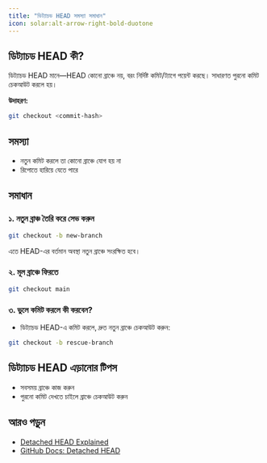 ```yaml
---
title: "ডিট্যাচড HEAD সমস্যা সমাধান"
icon: solar:alt-arrow-right-bold-duotone
---
```


## ডিট্যাচড HEAD কী?

ডিট্যাচড HEAD মানে—HEAD কোনো ব্রাঞ্চে নয়, বরং নির্দিষ্ট কমিট/ট্যাগে পয়েন্ট করছে। সাধারণত পুরনো কমিট চেকআউট করলে হয়।

**উদাহরণ:**
```sh
git checkout <commit-hash>
```

## সমস্যা
- নতুন কমিট করলে তা কোনো ব্রাঞ্চে যোগ হয় না
- রিপোতে হারিয়ে যেতে পারে

## সমাধান

### ১. নতুন ব্রাঞ্চ তৈরি করে সেভ করুন
```sh
git checkout -b new-branch
```
এতে HEAD-এর বর্তমান অবস্থা নতুন ব্রাঞ্চে সংরক্ষিত হবে।

### ২. মূল ব্রাঞ্চে ফিরতে
```sh
git checkout main
```

### ৩. ভুলে কমিট করলে কী করবেন?
- ডিট্যাচড HEAD-এ কমিট করলে, দ্রুত নতুন ব্রাঞ্চে চেকআউট করুন:
```sh
git checkout -b rescue-branch
```

## ডিট্যাচড HEAD এড়ানোর টিপস
- সবসময় ব্রাঞ্চে কাজ করুন
- পুরনো কমিট দেখতে চাইলে ব্রাঞ্চে চেকআউট করুন

## আরও পড়ুন
- [Detached HEAD Explained](https://www.git-scm.com/docs/git-checkout#_detached_head)
- [GitHub Docs: Detached HEAD](https://docs.github.com/en/get-started/using-git/about-branches#detached-heads)
